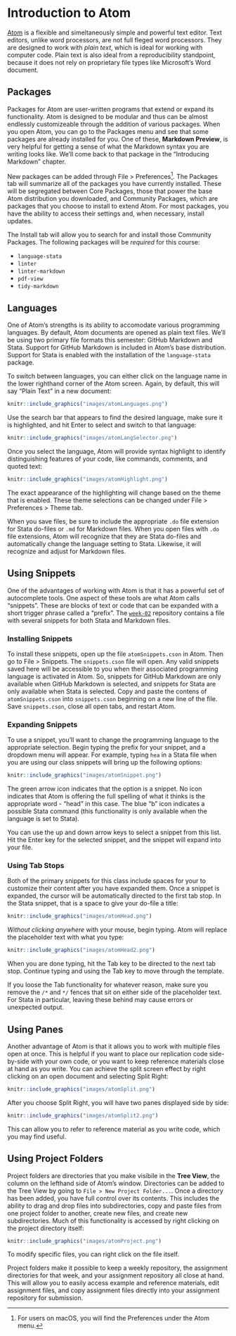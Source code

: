 # Introduction to Atom

[Atom](https://atom.io) is a flexible and simeltaneously simple and powerful text editor. Text editors, unlike word processors, are not full fleged word processors. They are designed to work with *plain text*, which is ideal for working with computer code. Plain text is also ideal from a reproducibility standpoint, because it does not rely on proprietary file types like Microsoft's Word document. 

## Packages
Packages for Atom are user-written programs that extend or expand its functionality. Atom is designed to be modular and thus can be almost endlessly customizeable through the addition of various packages. When you open Atom, you can go to the Packages menu and see that some packages are already installed for you. One of these, **Markdown Preview**, is very helpful for getting a sense of what the Markdown syntax you are writing looks like. We'll come back to that package in the "Introducing Markdown" chapter.

New packages can be added through File > Preferences^[For users on macOS, you will find the Preferences under the Atom menu.]. The Packages tab will summarize all of the packages you have currently installed. These will be segregated between Core Packages, those that power the base Atom distribution you downloaded, and Community Packages, which are packages that you choose to install to extend Atom. For most packages, you have the ability to access their settings and, when necessary, install updates.

The Install tab will allow you to search for and install those Community Packages. The following packages will be *required* for this course:

  - `language-stata`
  - `linter`
  - `linter-markdown`
  - `pdf-view`
  - `tidy-markdown`
  
## Languages

One of Atom's strengths is its ability to accomodate various programming languages. By default, Atom documents are opened as plain text files. We'll be using two primary file formats this semester: GitHub Markdown and Stata. Support for GitHub Markdown is included in Atom's base distribution. Support for Stata is enabled with the installation of the `language-stata` package. 

To switch between languages, you can either click on the language name in the lower righthand corner of the Atom screen. Again, by default, this will say "Plain Text" in a new document:

```r
knitr::include_graphics("images/atomLanguages.png")
```

Use the search bar that appears to find the desired language, make sure it is highlighted, and hit Enter to select and switch to that language:

```r
knitr::include_graphics("images/atomLangSelector.png")
```

Once you select the language, Atom will provide syntax highlight to identify distinguishing features of your code, like commands, comments, and quoted text:

```r
knitr::include_graphics("images/atomHighlight.png")
```

The exact appearance of the highlighting will change based on the theme that is enabled. These theme selections can be changed under File > Preferences > Theme tab.

When you save files, be sure to include the appropriate `.do` file extension for Stata do-files or `.md` for Markdown files. When you open files with `.do` file extensions, Atom will recognize that they are Stata do-files and automatically change the language setting to Stata. Likewise, it will recognize and adjust for Markdown files.

## Using Snippets

One of the advantages of working with Atom is that it has a powerful set of autocomplete tools. One aspect of these tools are what Atom calls "snippets". These are blocks of text or code that can be expanded with a short trigger phrase called a "prefix". The [`week-02`](https://github.com/slu-soc5650/week-02) repository contains a file with several snippets for both Stata and Markdown files. 

### Installing Snippets

To install these snippets, open up the file `atomSnippets.cson` in Atom. Then go to File > Snippets. The `snippets.cson` file will open. Any valid snippets saved here will be accessible to you when their associated programming language is activated in Atom. So, snippets for GitHub Markdown are only available when GitHub Markdown is selected, and snippets for Stata are only available when Stata is selected. Copy and paste the contens of `atomSnippets.cson` into `snippets.cson` beginning on a new line of the file. Save `snippets.cson`, close all open tabs, and restart Atom.

### Expanding Snippets

To use a snippet, you'll want to change the programming language to the appropriate selection. Begin typing the prefix for your snippet, and a dropdown menu will appear. For example, typing `hea` in a Stata file when you are using our class snippets will bring up the following options:

```r
knitr::include_graphics("images/atomSnippet.png")
```

The green arrow icon indicates that the option is a snippet. No icon indicates that Atom is offering the full spelling of what it thinks is the appropriate word - "head" in this case. The blue "b" icon indicates a possible Stata command (this functionality is only available when the language is set to Stata). 

You can use the up and down arrow keys to select a snippet from this list. Hit the Enter key for the selected snippet, and the snippet will expand into your file.

### Using Tab Stops

Both of the primary snippets for this class include spaces for your to customize their content after you have expanded them. Once a snippet is expanded, the cursor will be automatically directed to the first tab stop. In the Stata snippet, that is a space to give your do-file a title:

```r
knitr::include_graphics("images/atomHead.png")
```

*Without clicking anywhere* with your mouse, begin typing. Atom will replace the placeholder text with what you type:

```r
knitr::include_graphics("images/atomHead2.png")
```

When you are done typing, hit the Tab key to be directed to the next tab stop. Continue typing and using the Tab key to move through the template.

If you loose the Tab functionality for whatever reason, make sure you remove the `/*` and `*/` fences that sit on either side of the placeholder text. For Stata in particular, leaving these behind may cause errors or unexpected output.

## Using Panes

Another advantage of Atom is that it allows you to work with multiple files open at once. This is helpful if you want to place our replication code side-by-side with your own code, or you want to keep reference materials close at hand as you write. You can achieve the split screen effect by right clicking on an open document and selecting Split Right:

```r
knitr::include_graphics("images/atomSplit.png")
```

After you choose Split Right, you will have two panes displayed side by side:

```r
knitr::include_graphics("images/atomSplit2.png")
```

This can allow you to refer to reference material as you write code, which you may find useful.

## Using Project Folders

Project folders are directories that you make visibile in the **Tree View**, the column on the lefthand side of Atom's window. Directories can be added to the Tree View by going to `File > New Project Folder...`. Once a directory has been added, you have full control over its contents. This includes the ability to drag and drop files into subdirectories, copy and paste files from one project folder to another, create new files, and create new subdirectories. Much of this functionality is accessed by right clicking on the project directory itself:

```r
knitr::include_graphics("images/atomProject.png")
```

To modify specific files, you can right click on the file itself.

Project folders make it possible to keep a weekly repository, the assignment directories for that week, and your assignment repository all close at hand. This will allow you to easily access example and reference materials, edit assignment files, and copy assignment files directly into your assignment repository for submission.


